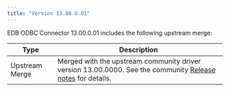 ```yaml
---
title: "Version 13.00.0.01"
---
```


EDB ODBC Connector 13.00.0.01 includes the following upstream merge:

| Type              | Description                                                                                                                                                 |
| ----------------- | ----------------------------------------------------------------------------------------------------------------------------------------------------------- | 
| Upstream Merge    | Merged with the upstream community driver version 13.00.0000. See the community [Release notes](https://odbc.postgresql.org/docs/release.html) for details. |
